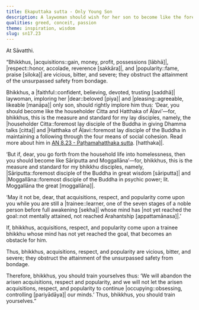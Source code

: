 ```yaml
---
title: Ekaputtaka sutta - Only Young Son
description: A laywoman should wish for her son to become like the foremost lay disciples Citta and Hatthaka, and if he goes forth, wish that acquisitions, respect, and popularity not come upon him while he is still a trainee.
qualities: greed, conceit, passion
theme: inspiration, wisdom
slug: sn17.23
---
```


At Sāvatthi.

“Bhikkhus, |acquisitions::gain, money, profit, possessions [lābhā]|, |respect::honor, accolade, reverence [sakkāra]|, and |popularity::fame, praise [siloka]| are vicious, bitter, and severe; they obstruct the attainment of the unsurpassed safety from bondage.

Bhikkhus, a |faithful::confident, believing, devoted, trusting [saddhā]| laywoman, imploring her |dear::beloved [piya]| and |pleasing::agreeable, likeable [manāpa]| only son, should rightly implore him thus: ‘Dear, you should become like the householder Citta and Hatthaka of Āḷavi’—for, bhikkhus, this is the measure and standard for my lay disciples, namely, the |householder Citta::foremost lay disciple of the Buddha in giving Dhamma talks [citta]| and |Hatthaka of Āḷavi::foremost lay disciple of the Buddha in maintaining a following through the four means of social cohesion. Read more about him in [AN 8.23 - Paṭhamahatthaka sutta](/an8.23). [hatthaka]|.

‘But if, dear, you go forth from the household life into homelessness, then you should become like Sāriputta and Moggallāna’—for, bhikkhus, this is the measure and standard for my bhikkhu disciples, namely, |Sāriputta::foremost disciple of the Buddha in great wisdom [sāriputta]| and |Moggallāna::foremost disciple of the Buddha in psychic power; lit. Moggallāna the great [moggallāna]|.

‘May it not be, dear, that acquisitions, respect, and popularity come upon you while you are still a |trainee::learner, one of the seven stages of a noble person before full awakening [sekha]| whose mind has |not yet reached the goal::not mentally attained, not reached Arahantship [appattamānasa]|.’

If, bhikkhus, acquisitions, respect, and popularity come upon a trainee bhikkhu whose mind has not yet reached the goal, that becomes an obstacle for him.

Thus, bhikkhus, acquisitions, respect, and popularity are vicious, bitter, and severe; they obstruct the attainment of the unsurpassed safety from bondage.

Therefore, bhikkhus, you should train yourselves thus: ‘We will abandon the arisen acquisitions, respect and popularity, and we will not let the arisen acquisitions, respect, and popularity to continue |occupying::obsessing, controlling [pariyādāya]| our minds.’ Thus, bhikkhus, you should train yourselves.”